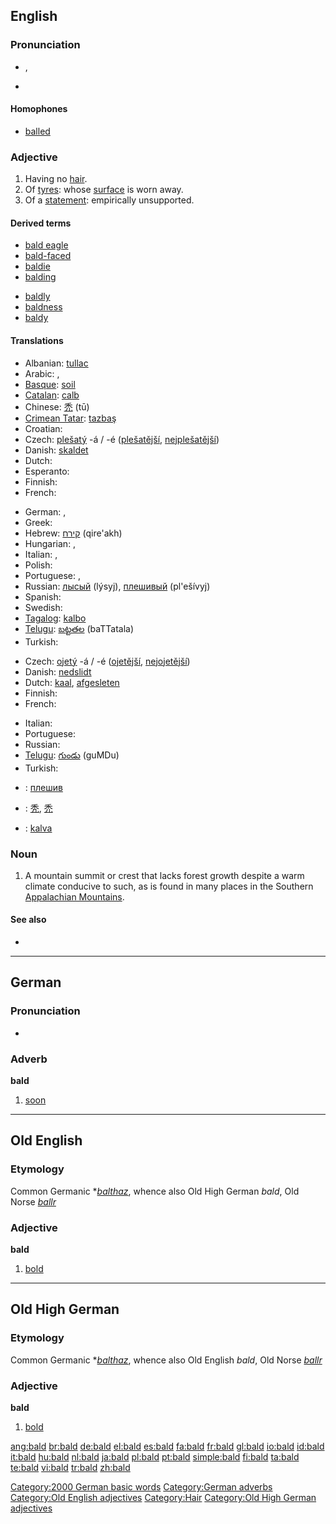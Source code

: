 {{wikipedia|dab=bald (disambiguation)|bald}}
{{also|bäld|Bald.}}
==English==

===Pronunciation===
* {{a|RP}} {{IPA|/bɔːld/}}, {{SAMPA|/bO:ld}}
* {{audio|en-us-bald.ogg|Audio (US)}}
*: {{rhymes|ɔːld}}

====Homophones====
* [[balled]]

===Adjective===
{{wikipedia}}
{{en-adj|er}}

# Having no [[hair]].
# Of [[tyre]]s: whose [[surface]] is worn away.
# Of a [[statement]]: empirically unsupported.

====Derived terms====
{{top}}
* [[bald eagle]]
* [[bald-faced]]
* [[baldie]]
* [[balding]]
{{mid}}
* [[baldly]]
* [[baldness]]
* [[baldy]]
{{bottom}}

====Translations====
{{trans-top|having no hair}}
* Albanian: [[tullac]]
* Arabic: {{Arab|[[أصلع]]}}, {{Arab|[[أقرع]]}}
* [[Basque]]: [[soil]]
* [[Catalan]]: [[calb]]
* Chinese: [[禿]] (tū)
* [[Crimean Tatar]]: [[tazbaş]]
* Croatian: {{t+|hr|ćelav}}
* Czech: [[plešatý]] -á / -é ([[plešatější]], [[nejplešatější]])
* Danish: [[skaldet]]
* Dutch: {{t+|nl|kaal}}
* Esperanto: {{t-|eo|kalva|xs=Esperanto}}
* Finnish: {{t+|fi|kalju}}
* French: {{t+|fr|chauve}}
{{trans-mid}}
* German: {{t+|de|kahl}}, {{t-|de|glatzköpfig}}
* Greek: {{t+|el|φαλακρός|sc=Grek}}
* Hebrew: [[קירח]] (qire'akh) {{m}}
* Hungarian: {{t+|hu|kopasz}}, {{t+|hu|tar}}
* Italian: {{t+|it|calvo|m}}, {{t-|it|pelato|m}}
* Polish: {{t+|pl|łysy}}
* Portuguese: {{t+|pt|calvo}}, {{t+|pt|careca|m}}
* Russian: [[лысый]] (lýsyj), [[плешивый]] (pl'ešívyj)
* Spanish: {{t+|es|calvo}}
* Swedish: {{t-|sv|skallig}}
* [[Tagalog]]: [[kalbo]]
* [[Telugu]]: [[బట్టతల]] (baTTatala)
* Turkish: {{t+|tr|kel}}
{{trans-bottom}}

{{trans-top|(of tyre) whose surface is worn away}}
* Czech: [[ojetý]] -á / -é ([[ojetější]], [[nejojetější]])
* Danish: [[nedslidt]]
* Dutch: [[kaal]], [[afgesleten]]
* Finnish: {{t+|fi|kalju}}
* French: {{t+|fr|lisse}}
{{trans-mid}}
* Italian: {{t+|it|liscio}}
* Portuguese: {{t+|pt|careca|m}}
* Russian: {{t+|ru|лысый|tr=lýsyj|sc=Cyrl}}
* [[Telugu]]: [[గుండు]] (guMDu)
* Turkish: {{t+|tr|kabak}}
{{trans-bottom}}

{{checktrans}}
* {{ttbc|Bulgarian}}: [[плешив]] {{m}}
* {{ttbc|CJKV Characters}}: [[秃]], [[禿]]
* {{ttbc|Ido}}: [[kalva]]

===Noun===
{{en-noun}}

# A mountain summit or crest that lacks forest growth despite a warm climate conducive to such, as is found in many places in the Southern [[w:Appalachian Mountains|Appalachian Mountains]].

====See also====
* {{projectlink|pedia|Appalachian balds}}

----

==German==

===Pronunciation===
* {{audio|De-at-bald.ogg|audio (Austria)}}

===Adverb===
'''bald'''

# [[soon]]

[[Category:2000 German basic words]]
[[Category:German adverbs]]

----

==Old English==

===Etymology===
Common Germanic *''[[balthaz]]'', whence also Old High German ''bald'', Old Norse ''[[ballr]]''

===Adjective===
'''bald'''

# [[bold]]

[[Category:Old English adjectives]]

----

==Old High German==

===Etymology===
Common Germanic *''[[balthaz]]'', whence also Old English ''bald'', Old Norse ''[[ballr]]''

===Adjective===
'''bald'''

# [[bold]]

[[Category:Hair]]
[[Category:Old High German adjectives]]

[[ang:bald]]
[[br:bald]]
[[de:bald]]
[[el:bald]]
[[es:bald]]
[[fa:bald]]
[[fr:bald]]
[[gl:bald]]
[[io:bald]]
[[id:bald]]
[[it:bald]]
[[hu:bald]]
[[nl:bald]]
[[ja:bald]]
[[pl:bald]]
[[pt:bald]]
[[simple:bald]]
[[fi:bald]]
[[ta:bald]]
[[te:bald]]
[[vi:bald]]
[[tr:bald]]
[[zh:bald]]